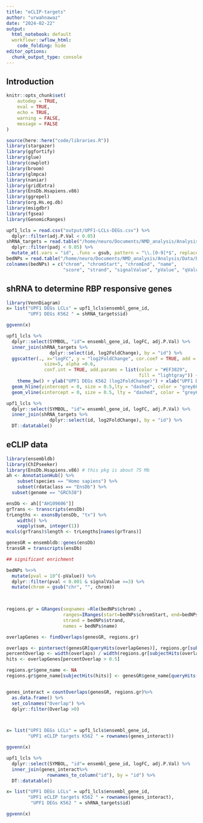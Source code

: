 ```yaml
---
title: "eCLIP-targets"
author: "urwahnawaz"
date: "2024-02-22"
output: 
  html_notebook: default
  workflowr::wflow_html:
    code_folding: hide
editor_options:
  chunk_output_type: console
---
```


## Introduction

```r
knitr::opts_chunk$set(
    autodep = TRUE,
    eval = TRUE,
	echo = TRUE,
	warning = FALSE,
	message = FALSE
)
```

```r
source(here::here("code/libraries.R"))
library(stargazer)
library(ggfortify)
library(glue)
library(cowplot)
library(broom)
library(glmpca)
library(naniar)
library(gridExtra)
library(EnsDb.Hsapiens.v86)
library(ggrepel)
library(org.Hs.eg.db)
library(msigdbr)
library(fgsea)
library(GenomicRanges)

```

```r
upf1_lcls = read.csv("output/UPF1-LCLs-DEGs.csv") %>% 
  dplyr::filter(adj.P.Val < 0.05)
shRNA_targets = read.table("/home/neuro/Documents/NMD_analysis/Analysis/Data/ENCODE_eCLIP/shRNA/ENCFF734AHK.tsv", header=TRUE) %>% 
  dplyr::filter(padj < 0.05) %>% 
  mutate_at(.vars = "id", .funs = gsub, pattern = "\\.[0-9]*$", replacement = "")
bedNPs = read.table("/home/neuro/Documents/NMD_analysis/Analysis/Data/ENCODE_eCLIP/UPF1/ENCFF713NFZ.bed")
colnames(bedNPs) = c("chrom", "chromStart", "chromEnd", "name", 
                     "score", "strand", "signalValue", "pValue", "qValue", "peak")
```

## shRNA to determine RBP responsive genes 

```r
library(VennDiagram)
x= list("UPF1 DEGs LCLs" = upf1_lcls$ensembl_gene_id, 
        "UPF1 DEGs K562 " = shRNA_targets$id)

ggvenn(x)
```

```r
upf1_lcls %>% 
  dplyr::select(SYMBOL, "id"= ensembl_gene_id, logFC, adj.P.Val) %>% 
  inner_join(shRNA_targets %>% 
                dplyr::select(id, log2FoldChange), by = "id") %>% 
  ggscatter(., x="logFC", y = "log2FoldChange", cor.coef = TRUE, add = "reg.line", 
              size=5, alpha =0.6, 
              conf.int = TRUE, add.params = list(color = "#EF3829",
                                                 fill = "lightgray")) + 
    theme_bw() + ylab("UPF1 DEGs K562 (log2FoldChange)") + xlab("UPF1 DEGS LCLs(log2FoldChange)") +
  geom_hline(yintercept = 0, size = 0.5,lty = "dashed", color = "grey60") +
  geom_vline(xintercept = 0, size = 0.5, lty = "dashed", color = "grey60")
```

```r
upf1_lcls %>% 
  dplyr::select(SYMBOL, "id"= ensembl_gene_id, logFC, adj.P.Val) %>% 
  inner_join(shRNA_targets %>% 
                dplyr::select(id, log2FoldChange), by = "id") %>%
  DT::datatable()
```

## eCLIP data 

```r
library(ensembldb)
library(ChIPseeker)
library(EnsDb.Hsapiens.v86) # this pkg is about 75 Mb
ah <- AnnotationHub() %>%
    subset(species == "Homo sapiens") %>%
    subset(rdataclass == "EnsDb") %>% 
  subset(genome == "GRCh38")

ensDb <- ah[["AH109606"]]
grTrans <- transcripts(ensDb)
trLengths <- exonsBy(ensDb, "tx") %>%
    width() %>%
    vapply(sum, integer(1))
mcols(grTrans)$length <- trLengths[names(grTrans)]

genesGR = ensembldb::genes(ensDb)
transGR = transcripts(ensDb)

## significant enrichment

bedNPs %<>% 
  mutate(pval = 10^(-pValue)) %>% 
  dplyr::filter(pval < 0.001 & signalValue >=3) %>% 
  mutate(chrom = gsub("chr", "", chrom))
  


regions.gr = GRanges(seqnames =Rle(bedNPs$chrom) ,
                     ranges=IRanges(start=bedNPs$chromStart, end=bedNPs$chromEnd), 
                     strand = bedNPs$strand, 
                     names = bedNPs$name)

overlapGenes <- findOverlaps(genesGR, regions.gr) 

overlaps <- pintersect(genesGR[queryHits(overlapGenes)], regions.gr[subjectHits(overlapGenes)])
percentOverlap <- width(overlaps) / width(regions.gr[subjectHits(overlapGenes)])
hits <- overlapGenes[percentOverlap > 0.5]

regions.gr$gene_name <- NA
regions.gr$gene_name[subjectHits(hits)] <- genesGR$gene_name[queryHits(hits)]


genes_interact = countOverlaps(genesGR, regions.gr)%>% 
  as.data.frame() %>% 
  set_colnames("Overlap") %>% 
  dplyr::filter(Overlap >0)



x= list("UPF1 DEGs LCLs" = upf1_lcls$ensembl_gene_id, 
        "UPF1 eCLIP targets K562 " = rownames(genes_interact))

ggvenn(x)

```

```r
upf1_lcls %>% 
  dplyr::select(SYMBOL, "id"= ensembl_gene_id, logFC, adj.P.Val) %>% 
  inner_join(genes_interact%>% 
               rownames_to_column("id"), by = "id") %>%
  DT::datatable()
```


```r
x= list("UPF1 DEGs LCLs" = upf1_lcls$ensembl_gene_id, 
        "UPF1 eCLIP targets K562 " = rownames(genes_interact),
         "UPF1 DEGs K562 " = shRNA_targets$id)

ggvenn(x)

```
